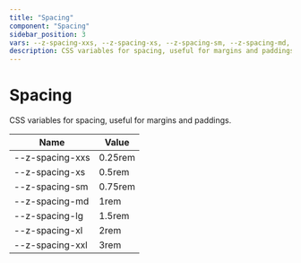 ```yaml
--- 
title: "Spacing"
component: "Spacing"
sidebar_position: 3
vars: --z-spacing-xxs, --z-spacing-xs, --z-spacing-sm, --z-spacing-md, --z-spacing-lg, --z-spacing-xl, --z-spacing-xxl
description: CSS variables for spacing, useful for margins and paddings. 
--- 
```



<DocLayout>

# Spacing

CSS variables for spacing, useful for margins and paddings.


| Name | Value |
|------|-------|
| --z-spacing-xxs | 0.25rem  | 
| --z-spacing-xs | 0.5rem  | 
| --z-spacing-sm | 0.75rem  | 
| --z-spacing-md | 1rem  | 
| --z-spacing-lg | 1.5rem  | 
| --z-spacing-xl | 2rem  | 
| --z-spacing-xxl | 3rem  | 
</DocLayout>